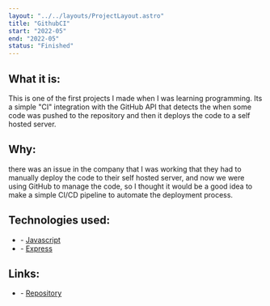 ```yaml
---
layout: "../../layouts/ProjectLayout.astro"
title: "GithubCI"
start: "2022-05"
end: "2022-05"
status: "Finished"
---
```


## **What it is**:

This is one of the first projects I made when I was learning programming. Its a simple "CI" integration with the GitHub API that detects the when some code was pushed to the repository and then it deploys the code to a self hosted server.

## **Why**:

there was an issue in the company that I was working that they had to manually deploy the code to their self hosted server, and now we were using GitHub to manage the code, so I thought it would be a good idea to make a simple CI/CD pipeline to automate the deployment process.

## **Technologies used**:

- \- [Javascript](https://developer.mozilla.org/en-US/docs/Web/JavaScript)
- \- [Express](https://expressjs.com/)

## **Links**:

- \- [Repository](https://github.com/FlavioZanoni/githubCI)
